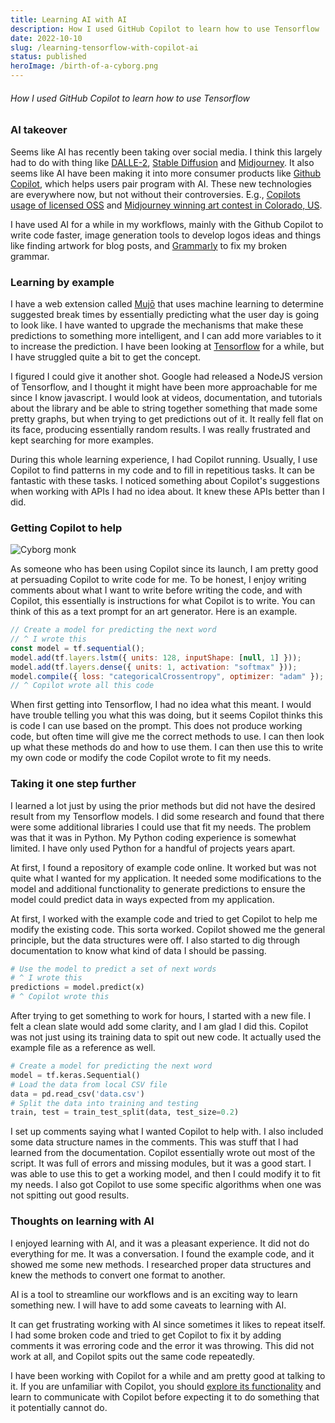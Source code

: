 ```yaml
---
title: Learning AI with AI
description: How I used GitHub Copilot to learn how to use Tensorflow
date: 2022-10-10
slug: /learning-tensorflow-with-copilot-ai
status: published
heroImage: /birth-of-a-cyborg.png
---
```



###### How I used GitHub Copilot to learn how to use Tensorflow

### AI takeover

Seems like AI has recently been taking over social media. I think this largely had to do with thing like [DALLE-2](https://openai.com/dall-e-2/), [Stable Diffusion](https://stability.ai/blog/stable-diffusion-public-release) and [Midjourney](https://www.midjourney.com/home/). It also seems like AI have been making it into more consumer products like [Github Copilot](https://github.com/features/copilot), which helps users pair program with AI. These new technologies are everywhere now, but not without their controversies. E.g., [Copilots usage of licensed OSS](https://fossa.com/blog/analyzing-legal-implications-github-copilot/) and [Midjourney winning art contest in Colorado, US](https://voicebot.ai/2022/09/05/midjourney-ai-generated-art-wins-colorado-state-fair-prize/).

I have used AI for a while in my workflows, mainly with the Github Copilot to write code faster, image generation tools to develop logos ideas and things like finding artwork for blog posts, and [Grammarly](http://grammerly.com/) to fix my broken grammar.

### Learning by example

I have a web extension called [Mujō](https://chrome.google.com/webstore/detail/muj%C5%8D-be-mindful-of-your-t/pdhdkakfpnlcbipchahefkoaiohkehao) that uses machine learning to determine suggested break times by essentially predicting what the user day is going to look like. I have wanted to upgrade the mechanisms that make these predictions to something more intelligent, and I can add more variables to it to increase the prediction. I have been looking at [Tensorflow](https://www.tensorflow.org/) for a while, but I have struggled quite a bit to get the concept.

<Highlight
  design="dark"
  title="Check out Mujō."
  description="Available on the Chrome Web Store."
  image="/mujo.svg"
  href="https://chrome.google.com/webstore/detail/muj%C5%8D-be-mindful-of-your-t/pdhdkakfpnlcbipchahefkoaiohkehao"
/>

I figured I could give it another shot. Google had released a NodeJS version of Tensorflow, and I thought it might have been more approachable for me since I know javascript. I would look at videos, documentation, and tutorials about the library and be able to string together something that made some pretty graphs, but when trying to get predictions out of it. It really fell flat on its face, producing essentially random results. I was really frustrated and kept searching for more examples.

During this whole learning experience, I had Copilot running. Usually, I use Copilot to find patterns in my code and to fill in repetitious tasks. It can be fantastic with these tasks. I noticed something about Copilot's suggestions when working with APIs I had no idea about. It knew these APIs better than I did.

### Getting Copilot to help

![Cyborg monk](/hex-cyborg-monk.png)

As someone who has been using Copilot since its launch, I am pretty good at persuading Copilot to write code for me. To be honest, I enjoy writing comments about what I want to write before writing the code, and with Copilot, this essentially is instructions for what Copilot is to write. You can think of this as a text prompt for an art generator. Here is an example.

```javascript
// Create a model for predicting the next word
// ^ I wrote this
const model = tf.sequential();
model.add(tf.layers.lstm({ units: 128, inputShape: [null, 1] }));
model.add(tf.layers.dense({ units: 1, activation: "softmax" }));
model.compile({ loss: "categoricalCrossentropy", optimizer: "adam" });
// ^ Copilot wrote all this code
```

When first getting into Tensorflow, I had no idea what this meant. I would have trouble telling you what this was doing, but it seems Copilot thinks this is code I can use based on the prompt. This does not produce working code, but often time will give me the correct methods to use. I can then look up what these methods do and how to use them. I can then use this to write my own code or modify the code Copilot wrote to fit my needs.

### Taking it one step further

I learned a lot just by using the prior methods but did not have the desired result from my Tensorflow models. I did some research and found that there were some additional libraries I could use that fit my needs. The problem was that it was in Python. My Python coding experience is somewhat limited. I have only used Python for a handful of projects years apart.

At first, I found a repository of example code online. It worked but was not quite what I wanted for my application. It needed some modifications to the model and additional functionality to generate predictions to ensure the model could predict data in ways expected from my application.

At first, I worked with the example code and tried to get Copilot to help me modify the existing code. This sorta worked. Copilot showed me the general principle, but the data structures were off. I also started to dig through documentation to know what kind of data I should be passing.

```python
# Use the model to predict a set of next words
# ^ I wrote this
predictions = model.predict(x)
# ^ Copilot wrote this
```

After trying to get something to work for hours, I started with a new file. I felt a clean slate would add some clarity, and I am glad I did this. Copilot was not just using its training data to spit out new code. It actually used the example file as a reference as well.

```python
# Create a model for predicting the next word
model = tf.keras.Sequential()
# Load the data from local CSV file
data = pd.read_csv('data.csv')
# Split the data into training and testing
train, test = train_test_split(data, test_size=0.2)
```

I set up comments saying what I wanted Copilot to help with. I also included some data structure names in the comments. This was stuff that I had learned from the documentation. Copilot essentially wrote out most of the script. It was full of errors and missing modules, but it was a good start. I was able to use this to get a working model, and then I could modify it to fit my needs. I also got Copilot to use some specific algorithms when one was not spitting out good results.

### Thoughts on learning with AI

I enjoyed learning with AI, and it was a pleasant experience. It did not do everything for me. It was a conversation. I found the example code, and it showed me some new methods. I researched proper data structures and knew the methods to convert one format to another.

AI is a tool to streamline our workflows and is an exciting way to learn something new. I will have to add some caveats to learning with AI.

It can get frustrating working with AI since sometimes it likes to repeat itself. I had some broken code and tried to get Copilot to fix it by adding comments it was erroring code and the error it was throwing. This did not work at all, and Copilot spits out the same code repeatedly.

I have been working with Copilot for a while and am pretty good at talking to it. If you are unfamiliar with Copilot, you should [explore its functionality](https://github.blog/2022-09-14-8-things-you-didnt-know-you-could-do-with-github-copilot/) and learn to communicate with Copilot before expecting it to do something that it potentially cannot do.
